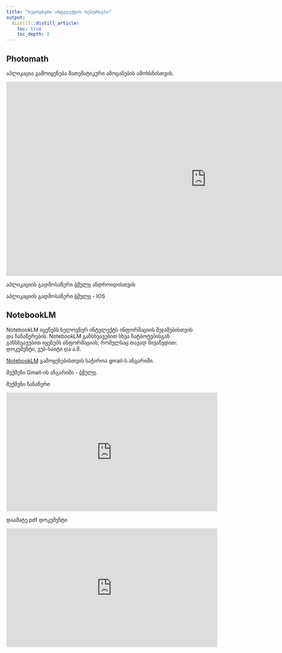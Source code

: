 ```yaml
---
title: "ხელოვნური ინტელექტის რესურსები"
output: 
  distill::distill_article:
    toc: true
    toc_depth: 2
---
```


<script>
  // Prompt for the password
  let password = prompt("Enter the password:");

  // Check the password
  if (password === "tools") {
    // Show the main content for the correct password
    document.querySelector("#ai_tools").style.display = "block";
  } else {
    // If the password is wrong, replace the page content
    document.body.innerHTML = `
      <h1>Access Denied</h1>
      <p>The password you entered is incorrect.</p>
      <p>If you don’t have the password, you can request it by filling out the form below:</p>
      <a href="https://docs.google.com/forms/d/e/1FAIpQLScNSvOziB91CPHvO9YuB2rvGGUo2rvG6TaD8OpYp2ezAXJ6Kg/viewform?usp=header" 
         target="_blank" style="font-size: 1.2em; color: blue;">
         Request Password via Google Form
      </a>
    `;
  }
</script>

<div id="ai_tools" style="display: none;">
  ## Photomath

  აპლიკაცია გამოიყენება მათემატიკური ამოცანების ამოხსნისთვის.

  <iframe width="1060" height="515" src="https://www.youtube.com/embed/er7x11Nbi3I?si=ul1jdlS514IGARwz" title="YouTube video player" frameborder="0" allow="accelerometer; autoplay; clipboard-write; encrypted-media; gyroscope; picture-in-picture; web-share" referrerpolicy="strict-origin-when-cross-origin" allowfullscreen></iframe>

  აპლიკაციის გადმოსაწერი [ბმული](https://play.google.com/store/apps/details?id=com.microblink.photomath&pli=1) ანდროიდისთვის

  აპლიკაციის გადმოსაწერი [ბმული](https://apps.apple.com/us/app/photomath/id919087726) - IOS
</div>

<style>
/* Style for collapsible TOC items */
.toc .collapsible {
  cursor: pointer;
  font-weight: bold;
  display: block;
  margin-bottom: 5px;
}

.toc .nested {
  display: none;
  padding-left: 15px;
}

.toc .collapsible.active + .nested {
  display: block;
}
</style>

<script>
document.addEventListener("DOMContentLoaded", function() {
  // Find all list items in the TOC
  const tocItems = document.querySelectorAll(".toc li");

  // Loop through TOC items to find collapsible ones
  tocItems.forEach((item) => {
    const link = item.querySelector("a");
    if (link && link.getAttribute("href").includes("#")) {
      // Make the current TOC item collapsible
      item.classList.add("collapsible");

      // Find nested items and wrap them
      const nested = item.querySelector("ul");
      if (nested) {
        nested.classList.add("nested");

        // Add click event to toggle visibility
        item.addEventListener("click", function (e) {
          e.stopPropagation();
          item.classList.toggle("active");
        });
      }
    }
  });
});
</script>


## Photomath

აპლიკაცია გამოიყენება მათემატიკური ამოცანების ამოხსნისთვის.

<iframe width="1060" height="515" src="https://www.youtube.com/embed/er7x11Nbi3I?si=ul1jdlS514IGARwz" title="YouTube video player" frameborder="0" allow="accelerometer; autoplay; clipboard-write; encrypted-media; gyroscope; picture-in-picture; web-share" referrerpolicy="strict-origin-when-cross-origin" allowfullscreen></iframe>


აპლიკაციის გადმოსაწერი [ბმული](https://play.google.com/store/apps/details?id=com.microblink.photomath&pli=1) ანდროიდისთვის

აპლიკაციის გადმოსაწერი [ბმული](https://apps.apple.com/us/app/photomath/id919087726) - IOS


## NotebookLM

NotebookLM იყენებს ხელოვნურ ინტელექტს ინფორმაციის შეჯამებისთვის და ჩანაწერების. NotebookLM განსხვავებით სხვა ჩატბოტებისგან განსხვავებით იყენებს ინფორმაციას, რომელსაც თავად მივაწვდით: დოკუმენტი, ვებ-საიტი და ა.შ.


[NotebookLM](https://notebooklm.google/) გამოყენებისთვის საჭიროა gmail-ს ანგარიში.

შექმენი Gmail-ის ანგარიში - [ბმული](https://accounts.google.com/lifecycle/steps/signup/name?continue=https://mail.google.com/mail/&ddm=1&dsh=S-1389507543:1737635530355254&ec=GAlAFw&flowEntry=SignUp&flowName=GlifWebSignIn&hl=en&service=mail&TL=AO-GBTdTe3B2d3FsySq-Df_VgkXjmhzntkuExMdQS1epV6-MNGyn8s94vc4MSh9u).


შექმენი ჩანაწერი 

<iframe width="560" height="315" src="https://www.youtube.com/embed/0fQrhPEDrj4?si=YoWfgLIjEMclPpaf" title="YouTube video player" frameborder="0" allow="accelerometer; autoplay; clipboard-write; encrypted-media; gyroscope; picture-in-picture; web-share" referrerpolicy="strict-origin-when-cross-origin" allowfullscreen></iframe>


დაამატე pdf დოკუმენტი 

<iframe width="560" height="315" src="https://www.youtube.com/embed/XNazCk4jBm8?si=mm2R1gFo6PD2zqjF" title="YouTube video player" frameborder="0" allow="accelerometer; autoplay; clipboard-write; encrypted-media; gyroscope; picture-in-picture; web-share" referrerpolicy="strict-origin-when-cross-origin" allowfullscreen></iframe>

